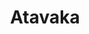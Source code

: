 ---
title: "Atavaka"
slug: "atavaka"
arcana: "Faith"

image: "./Atavaka.jpg"

phys: "resist"
gun: "null"
fire: "reflect"
ice: ""
elec: ""
wind: ""
psy: ""
nuke: ""
bless: ""
curse: "resist"
---